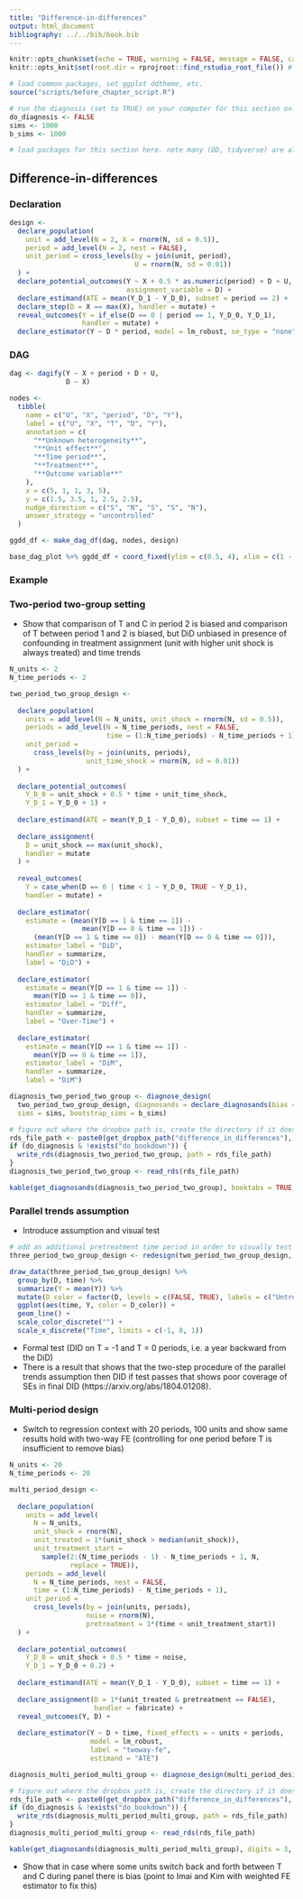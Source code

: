 ```yaml
---
title: "Difference-in-differences"
output: html_document
bibliography: ../../bib/book.bib 
---
```


<!-- note do_bookdown is set in index.rmd, so we know if you're running just this .Rmd or compiling the book-->
```r
knitr::opts_chunk$set(echo = TRUE, warning = FALSE, message = FALSE, cache = FALSE)
knitr::opts_knit$set(root.dir = rprojroot::find_rstudio_root_file()) # files are all relative to RStudio project home
```

```r
# load common packages, set ggplot ddtheme, etc.
source("scripts/before_chapter_script.R")
```

<!-- start post here, do not edit above -->


```r
# run the diagnosis (set to TRUE) on your computer for this section only before pushing to Github. no diagnosis will ever take place on github.
do_diagnosis <- FALSE
sims <- 1000
b_sims <- 1000
```

```r
# load packages for this section here. note many (DD, tidyverse) are already available, see scripts/package-list.R
```

## Difference-in-differences

### Declaration

```r
design <- 
  declare_population(
    unit = add_level(N = 2, X = rnorm(N, sd = 0.5)),
    period = add_level(N = 2, nest = FALSE),
    unit_period = cross_levels(by = join(unit, period), 
                               U = rnorm(N, sd = 0.01))
  ) + 
  declare_potential_outcomes(Y ~ X + 0.5 * as.numeric(period) + D + U,
                             assignment_variable = D) + 
  declare_estimand(ATE = mean(Y_D_1 - Y_D_0), subset = period == 2) + 
  declare_step(D = X == max(X), handler = mutate) + 
  reveal_outcomes(Y = if_else(D == 0 | period == 1, Y_D_0, Y_D_1), 
                  handler = mutate) +
  declare_estimator(Y ~ D * period, model = lm_robust, se_type = "none")
```

### DAG

```r
dag <- dagify(Y ~ X + period + D + U,
              D ~ X)

nodes <-
  tibble(
    name = c("U", "X", "period", "D", "Y"),
    label = c("U", "X", "T", "D", "Y"),
    annotation = c(
      "**Unknown heterogeneity**",
      "**Unit effect**",
      "**Time period**",
      "**Treatment**",
      "**Outcome variable**"
    ),
    x = c(5, 1, 1, 3, 5),
    y = c(1.5, 3.5, 1, 2.5, 2.5),
    nudge_direction = c("S", "N", "S", "S", "N"),
    answer_strategy = "uncontrolled"
  )

ggdd_df <- make_dag_df(dag, nodes, design)

base_dag_plot %+% ggdd_df + coord_fixed(ylim = c(0.5, 4), xlim = c(1 - epsilon, 5.25 + epsilon))
```

### Example

### Two-period two-group setting

- Show that comparison of T and C in period 2 is biased and comparison of T between period 1 and 2 is biased, but DiD unbiased in presence of confounding in treatment assignment (unit with higher unit shock is always treated) and time trends

```r
N_units <- 2
N_time_periods <- 2

two_period_two_group_design <- 
  
  declare_population(
    units = add_level(N = N_units, unit_shock = rnorm(N, sd = 0.5)),
    periods = add_level(N = N_time_periods, nest = FALSE,
                        time = (1:N_time_periods) - N_time_periods + 1),
    unit_period = 
      cross_levels(by = join(units, periods), 
                   unit_time_shock = rnorm(N, sd = 0.01))
  ) + 
  
  declare_potential_outcomes(
    Y_D_0 = unit_shock + 0.5 * time + unit_time_shock, 
    Y_D_1 = Y_D_0 + 1) +
  
  declare_estimand(ATE = mean(Y_D_1 - Y_D_0), subset = time == 1) + 
  
  declare_assignment(
    D = unit_shock == max(unit_shock), 
    handler = mutate
  ) + 
  
  reveal_outcomes(
    Y = case_when(D == 0 | time < 1 ~ Y_D_0, TRUE ~ Y_D_1), 
    handler = mutate) +
  
  declare_estimator(
    estimate = (mean(Y[D == 1 & time == 1]) - 
                  mean(Y[D == 0 & time == 1])) -
      (mean(Y[D == 1 & time == 0]) - mean(Y[D == 0 & time == 0])),
    estimator_label = "DiD", 
    handler = summarize, 
    label = "DiD") +
  
  declare_estimator(
    estimate = mean(Y[D == 1 & time == 1]) - 
      mean(Y[D == 1 & time == 0]),
    estimator_label = "Diff", 
    handler = summarize, 
    label = "Over-Time") +
  
  declare_estimator(
    estimate = mean(Y[D == 1 & time == 1]) - 
      mean(Y[D == 0 & time == 1]),
    estimator_label = "DiM", 
    handler = summarize, 
    label = "DiM")
```

```r
diagnosis_two_period_two_group <- diagnose_design(
  two_period_two_group_design, diagnosands = declare_diagnosands(bias = mean(estimate - estimand)),
  sims = sims, bootstrap_sims = b_sims)
```

```r
# figure out where the dropbox path is, create the directory if it doesn't exist, and name the RDS file
rds_file_path <- paste0(get_dropbox_path("difference_in_differences"), "/diagnosis_two_period_two_group.RDS")
if (do_diagnosis & !exists("do_bookdown")) {
  write_rds(diagnosis_two_period_two_group, path = rds_file_path)
}
diagnosis_two_period_two_group <- read_rds(rds_file_path)
```

```r
kable(get_diagnosands(diagnosis_two_period_two_group), booktabs = TRUE, digits = 3)
```

### Parallel trends assumption

- Introduce assumption and visual test

```r
# add an additional pretreatment time period in order to visually test for parallel pre-trends
three_period_two_group_design <- redesign(two_period_two_group_design, N_time_periods = 3)
```

```r
draw_data(three_period_two_group_design) %>% 
  group_by(D, time) %>% 
  summarize(Y = mean(Y)) %>% 
  mutate(D_color = factor(D, levels = c(FALSE, TRUE), labels = c("Untreated", "Treated"))) %>% 
  ggplot(aes(time, Y, color = D_color)) + 
  geom_line() + 
  scale_color_discrete("") +
  scale_x_discrete("Time", limits = c(-1, 0, 1))
```

- Formal test (DID on T = -1 and T = 0 periods, i.e. a year backward from the DiD)
- There is a result that shows that the two-step procedure of the parallel trends assumption then DID if test passes that shows poor coverage of SEs in final DID (https://arxiv.org/abs/1804.01208).

### Multi-period design

- Switch to regression context with 20 periods, 100 units and show same results hold with two-way FE (controlling for one period before T is insufficient to remove bias)

```r
N_units <- 20
N_time_periods <- 20

multi_period_design <- 
  
  declare_population(
    units = add_level(
      N = N_units, 
      unit_shock = rnorm(N), 
      unit_treated = 1*(unit_shock > median(unit_shock)), 
      unit_treatment_start = 
        sample(2:(N_time_periods - 1) - N_time_periods + 1, N, 
               replace = TRUE)),
    periods = add_level(
      N = N_time_periods, nest = FALSE, 
      time = (1:N_time_periods) - N_time_periods + 1),
    unit_period = 
      cross_levels(by = join(units, periods),
                   noise = rnorm(N), 
                   pretreatment = 1*(time < unit_treatment_start))
  ) + 
  
  declare_potential_outcomes(
    Y_D_0 = unit_shock + 0.5 * time + noise, 
    Y_D_1 = Y_D_0 + 0.2) +
  
  declare_estimand(ATE = mean(Y_D_1 - Y_D_0), subset = time == 1) + 
  
  declare_assignment(D = 1*(unit_treated & pretreatment == FALSE), 
                     handler = fabricate) + 
  reveal_outcomes(Y, D) + 
  
  declare_estimator(Y ~ D + time, fixed_effects = ~ units + periods, 
                    model = lm_robust, 
                    label = "twoway-fe", 
                    estimand = "ATE") 
```

```r
diagnosis_multi_period_multi_group <- diagnose_design(multi_period_design, diagnosands = declare_diagnosands(bias = mean(estimate - estimand)), sims = sims, bootstrap_sims = b_sims)
```

```r
# figure out where the dropbox path is, create the directory if it doesn't exist, and name the RDS file
rds_file_path <- paste0(get_dropbox_path("difference_in_differences"), "/diagnosis_multi_period_multi_group.RDS")
if (do_diagnosis & !exists("do_bookdown")) {
  write_rds(diagnosis_multi_period_multi_group, path = rds_file_path)
}
diagnosis_multi_period_multi_group <- read_rds(rds_file_path)
```

```r
kable(get_diagnosands(diagnosis_multi_period_multi_group), digits = 3, booktabs = TRUE)
```

- Show that in case where some units switch back and forth between T and C during panel there is bias (point to Imai and Kim with weighted FE estimator to fix this)



